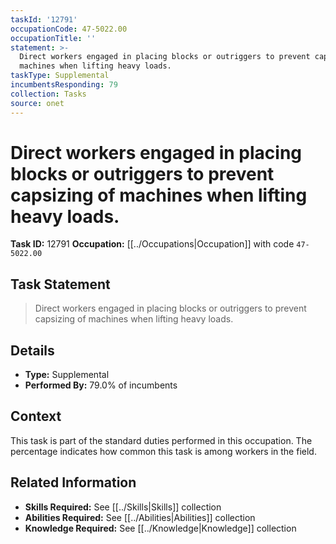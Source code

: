 ```yaml
---
taskId: '12791'
occupationCode: 47-5022.00
occupationTitle: ''
statement: >-
  Direct workers engaged in placing blocks or outriggers to prevent capsizing of
  machines when lifting heavy loads.
taskType: Supplemental
incumbentsResponding: 79
collection: Tasks
source: onet
---
```

# Direct workers engaged in placing blocks or outriggers to prevent capsizing of machines when lifting heavy loads.

**Task ID:** 12791
**Occupation:** [[../Occupations|Occupation]] with code `47-5022.00`

## Task Statement

> Direct workers engaged in placing blocks or outriggers to prevent capsizing of machines when lifting heavy loads.

## Details

- **Type:** Supplemental
- **Performed By:** 79.0% of incumbents

## Context

This task is part of the standard duties performed in this occupation. The percentage indicates how common this task is among workers in the field.

## Related Information

- **Skills Required:** See [[../Skills|Skills]] collection
- **Abilities Required:** See [[../Abilities|Abilities]] collection
- **Knowledge Required:** See [[../Knowledge|Knowledge]] collection
